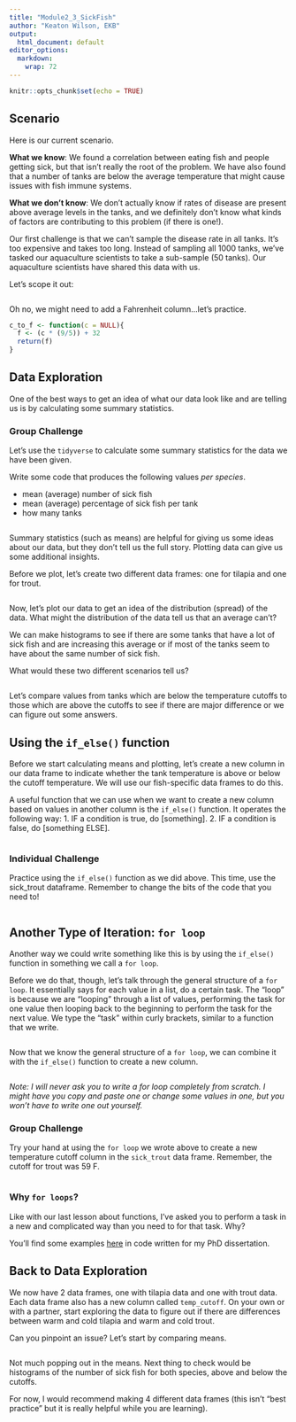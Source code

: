 ```yaml
---
title: "Module2_3_SickFish"
author: "Keaton Wilson, EKB"
output:
  html_document: default
editor_options: 
  markdown: 
    wrap: 72
---
```


```r
knitr::opts_chunk$set(echo = TRUE)
```

## Scenario

Here is our current scenario.

**What we know**: We found a correlation between eating fish and people
getting sick, but that isn't really the root of the problem. We have
also found that a number of tanks are below the average temperature that
might cause issues with fish immune systems.

**What we don't know**: We don't actually know if rates of disease are
present above average levels in the tanks, and we definitely don't know
what kinds of factors are contributing to this problem (if there is
one!).

Our first challenge is that we can't sample the disease rate in all
tanks. It's too expensive and takes too long. Instead of sampling all
1000 tanks, we've tasked our aquaculture scientists to take a sub-sample
(50 tanks). Our aquaculture scientists have shared this data with us.

Let's scope it out:

```r

```

Oh no, we might need to add a Fahrenheit column...let's practice.

```r
c_to_f <- function(c = NULL){
  f <- (c * (9/5)) + 32
  return(f)
}

```

## Data Exploration

One of the best ways to get an idea of what our data look like and are
telling us is by calculating some summary statistics.

### Group Challenge

Let's use the `tidyverse` to calculate some summary statistics for the
data we have been given.

Write some code that produces the following values *per species*.

-   mean (average) number of sick fish
-   mean (average) percentage of sick fish per tank
-   how many tanks

```r

```

Summary statistics (such as means) are helpful for giving us some ideas
about our data, but they don't tell us the full story. Plotting data can
give us some additional insights.

Before we plot, let's create two different data frames: one for tilapia
and one for trout.

```r

```

Now, let's plot our data to get an idea of the distribution (spread) of
the data. What might the distribution of the data tell us that an
average can't?

We can make histograms to see if there are some tanks that have a lot of
sick fish and are increasing this average or if most of the tanks seem
to have about the same number of sick fish.

What would these two different scenarios tell us?

```r

```

Let's compare values from tanks which are below the temperature cutoffs
to those which are above the cutoffs to see if there are major
difference or we can figure out some answers.

## Using the `if_else()` function

Before we start calculating means and plotting, let's create a new
column in our data frame to indicate whether the tank temperature is
above or below the cutoff temperature. We will use our fish-specific
data frames to do this.

A useful function that we can use when we want to create a new column
based on values in another column is the `if_else()` function. It
operates the following way: 1. IF a condition is true, do [something].
2. IF a condition is false, do [something ELSE].

```r

```

### Individual Challenge

Practice using the `if_else()` function as we did above. This time, use
the sick_trout dataframe. Remember to change the bits of the code that
you need to!

```r

```

## Another Type of Iteration: `for loop`

Another way we could write something like this is by using the
`if_else()` function in something we call a `for loop`.

Before we do that, though, let's talk through the general structure of a
`for loop`. It essentially says for each value in a list, do a certain
task. The "loop" is because we are "looping" through a list of values,
performing the task for one value then looping back to the beginning to
perform the task for the next value. We type the "task" within curly
brackets, similar to a function that we write.

```r

```

Now that we know the general structure of a `for loop`, we can combine
it with the `if_else()` function to create a new column.

```r

```

*Note: I will never ask you to write a for loop completely from scratch.
I might have you copy and paste one or change some values in one, but
you won't have to write one out yourself.*

### Group Challenge

Try your hand at using the `for loop` we wrote above to create a new
temperature cutoff column in the `sick_trout` data frame. Remember, the
cutoff for trout was 59 F.

```r

```

### Why `for loops`?

Like with our last lesson about functions, I've asked you to perform a
task in a new and complicated way than you need to for that task. Why?

You'll find some examples
[here](https://github.com/bleds22e/PP_shifts/blob/master/scripts/functions.R)
in code written for my PhD dissertation.

## Back to Data Exploration

We now have 2 data frames, one with tilapia data and one with trout
data. Each data frame also has a new column called `temp_cutoff`. On
your own or with a partner, start exploring the data to figure out if
there are differences between warm and cold tilapia and warm and cold
trout.

Can you pinpoint an issue? Let's start by comparing means.

```r

```

Not much popping out in the means. Next thing to check would be
histograms of the number of sick fish for both species, above and below
the cutoffs.

For now, I would recommend making 4 different data frames (this isn't
"best practice" but it is really helpful while you are learning).

```r

```
